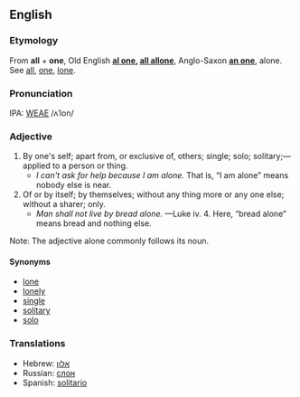 ==English==
===Etymology===
From '''all''' + '''one''', Old English '''[[al one]], [[all allone]]''', Anglo-Saxon '''[[an one]]''', alone.  See [[all]], [[one]], [[lone]].

===Pronunciation===
IPA: [[WEAE]] /ʌˈlon/

===Adjective===
# By one's self; apart from, or exclusive of, others; single; solo; solitary;&mdash;applied to a person or thing.
#* ''I can't ask for help because I am alone.''  That is, &ldquo;I am alone&rdquo; means nobody else is near.
# Of or by itself; by themselves; without any thing more or any one else; without a sharer; only.
#* ''Man shall not live by bread alone.'' &mdash;Luke iv. 4.  Here, &ldquo;bread alone&rdquo; means bread and nothing else.

Note: The adjective alone commonly follows its noun.


====Synonyms====
*[[lone]]
*[[lonely]]
*[[single]]
*[[solitary]]
*[[solo]]

===Translations===
*Hebrew: [[אלון]] 
*Russian: [[слон]]
*Spanish: [[solitario]]

<!-- material copied from Webster's Revised Unabridged Dictionary (1913) -->